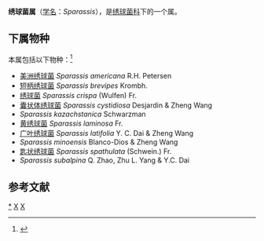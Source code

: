 {{Automatic Taxobox
| taxon = Sparassis
| authority = Fr. (1819)
| image = Sparassis crispa JPG1.jpg
| image_caption = 绣球菌
| type species = 绣球菌<br>''Sparassis crispa''
| type species authority = (Wulfen) Fr. 1821
}}

'''绣球菌属'''（[[学名|学名]]：''Sparassis''），是[[绣球菌科|绣球菌科]]下的一个属。

==下属物种==
本属包括以下物种：<ref>{{cite web |title=Sparassis Fr. |url=https://www.gbif.org/species/2550232 |website=GBIF}}</ref>
* [[美洲绣球菌|美洲绣球菌]] ''Sparassis americana'' R.H. Petersen
* [[短柄绣球菌|短柄绣球菌]] ''Sparassis brevipes'' Krombh.
* [[绣球菌|绣球菌]] ''Sparassis crispa'' (Wulfen) Fr.
* [[囊状体绣球菌|囊状体绣球菌]] ''Sparassis cystidiosa'' Desjardin & Zheng Wang
* ''Sparassis kazachstanica'' Schwarzman
* [[黄绣球菌|黄绣球菌]] ''Sparassis laminosa'' Fr.
* [[广叶绣球菌|广叶绣球菌]] ''Sparassis latifolia'' Y. C. Dai & Zheng Wang
* ''Sparassis minoensis'' Blanco-Dios & Zheng Wang
* [[匙状绣球菌|匙状绣球菌]] ''Sparassis spathulata'' (Schwein.) Fr.
* ''Sparassis subalpina'' Q. Zhao, Zhu L. Yang & Y.C. Dai

== 参考文献 ==
{{Reflist}}

{{taxonbar}}
[[Category:_绣球菌属|*]]
[[Category:_绣球菌科|X]]
[[Category:_1819年描述的分类群|X]]